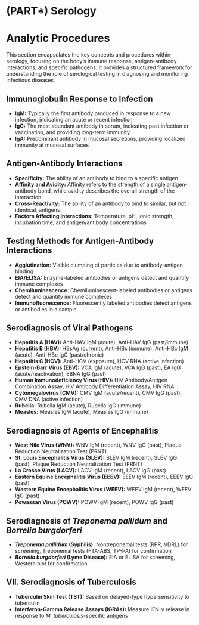 # (PART\*) Serology {-}

# Analytic Procedures {-}

This section encapsulates the key concepts and procedures within serology, focusing on the body's immune response, antigen-antibody interactions, and specific pathogens. It provides a structured framework for understanding the role of serological testing in diagnosing and monitoring infectious diseases

## **Immunoglobulin Response to Infection** {-}

*   **IgM:** Typically the first antibody produced in response to a new infection, indicating an acute or recent infection
*   **IgG:** The most abundant antibody in serum, indicating past infection or vaccination, and providing long-term immunity
*   **IgA:** Predominant antibody in mucosal secretions, providing localized immunity at mucosal surfaces

## **Antigen-Antibody Interactions** {-}

*   **Specificity:** The ability of an antibody to bind to a specific antigen
*   **Affinity and Avidity:** Affinity refers to the strength of a single antigen-antibody bond, while avidity describes the overall strength of the interaction
*   **Cross-Reactivity:** The ability of an antibody to bind to similar, but not identical, antigens
*   **Factors Affecting Interactions:** Temperature, pH, ionic strength, incubation time, and antigen/antibody concentrations

## **Testing Methods for Antigen-Antibody Interactions** {-}

*   **Agglutination:** Visible clumping of particles due to antibody-antigen binding
*   **EIA/ELISA:** Enzyme-labeled antibodies or antigens detect and quantify immune complexes
*   **Chemiluminescence:** Chemiluminescent-labeled antibodies or antigens detect and quantify immune complexes
*   **Immunofluorescence:** Fluorescently labeled antibodies detect antigens or antibodies in a sample

## **Serodiagnosis of Viral Pathogens** {-}

*   **Hepatitis A (HAV):** Anti-HAV IgM (acute), Anti-HAV IgG (past/immune)
*   **Hepatitis B (HBV):** HBsAg (current), Anti-HBs (immune), Anti-HBc IgM (acute), Anti-HBc IgG (past/chronic)
*   **Hepatitis C (HCV):** Anti-HCV (exposure), HCV RNA (active infection)
*   **Epstein-Barr Virus (EBV):** VCA IgM (acute), VCA IgG (past), EA IgG (acute/reactivation), EBNA IgG (past)
*   **Human Immunodeficiency Virus (HIV):** HIV Antibody/Antigen Combination Assay, HIV Antibody Differentiation Assay, HIV RNA
*   **Cytomegalovirus (CMV):** CMV IgM (acute/recent), CMV IgG (past), CMV DNA (active infection)
*   **Rubella:** Rubella IgM (acute), Rubella IgG (immune)
*   **Measles:** Measles IgM (acute), Measles IgG (immune)

## **Serodiagnosis of Agents of Encephalitis** {-}

*   **West Nile Virus (WNV):** WNV IgM (recent), WNV IgG (past), Plaque Reduction Neutralization Test (PRNT)
*   **St. Louis Encephalitis Virus (SLEV):** SLEV IgM (recent), SLEV IgG (past), Plaque Reduction Neutralization Test (PRNT)
*   **La Crosse Virus (LACV):** LACV IgM (recent), LACV IgG (past)
*   **Eastern Equine Encephalitis Virus (EEEV):** EEEV IgM (recent), EEEV IgG (past)
*   **Western Equine Encephalitis Virus (WEEV):** WEEV IgM (recent), WEEV IgG (past)
*   **Powassan Virus (POWV):** POWV IgM (recent), POWV IgG (past)

## **Serodiagnosis of *Treponema pallidum* and *Borrelia burgdorferi*** {-}

*   ***Treponema pallidum* (Syphilis):** Nontreponemal tests (RPR, VDRL) for screening, Treponemal tests (FTA-ABS, TP-PA) for confirmation
*   ***Borrelia burgdorferi* (Lyme Disease):** EIA or ELISA for screening, Western blot for confirmation

## **VII. Serodiagnosis of Tuberculosis** {-}

*   **Tuberculin Skin Test (TST):** Based on delayed-type hypersensitivity to tuberculin
*   **Interferon-Gamma Release Assays (IGRAs):** Measure IFN-γ release in response to *M. tuberculosis*-specific antigens
